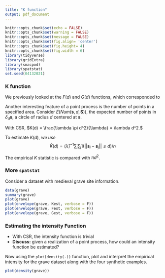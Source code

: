 ```yaml
---
title: "K function"
output: pdf_document
---
```


```r
knitr::opts_chunk$set(echo = FALSE)
knitr::opts_chunk$set(warning = FALSE)
knitr::opts_chunk$set(message = FALSE)
knitr::opts_chunk$set(fig.align= 'center')
knitr::opts_chunk$set(fig.height= 4)
knitr::opts_chunk$set(fig.width = 6)
library(tidyverse)
library(gridExtra)
library(smacpod)
library(spatstat)
set.seed(04132021)
```

### K function

We previously looked at the $F(d)$ and $G(d)$ functions, which corresponded to 


\vfill

Another interesting feature of a point process is the number of points in a specified area. Consider $E(Num(\boldsymbol{s},d,\boldsymbol{S}))$, the expected number of points in $\delta_d\boldsymbol{s}$, a circle of radius $d$ centered at $\boldsymbol{s}$.
\vfill



\vfill

With CSR, $K(d) = \frac{\lambda \pi d^2}{\lambda} = \lambda d^2.$
\vfill

To estimate $K(d)$, *we use*
$$\hat{K}(d) = (\hat{\lambda})^{-1}\sum_i \sum_j 1(||\boldsymbol{s}_i - \boldsymbol{s}_j|| \leq d)/n$$
\vfill

The empirical $K$ statistic is compared with $\pi d^2$.

\vfill

\newpage

###  More `spatstat`

Consider a dataset with medieval grave site information.
```r
data(grave)
summary(grave)
plot(grave)
plot(envelope(grave, Kest, verbose = F))
plot(envelope(grave, Fest, verbose = F))
plot(envelope(grave, Gest, verbose = F))
```
\vfill


### Estimating the intensity Function 

- With CSR, the intensity function is trivial 
\vfill
- __Discuss:__ given a realization of a point process, how could an intensity function be estimated?
\vfill

\vfill

\vfill

\newpage
Now using the `plot(density(.))` function, plot and interpret the empirical intensity for the grave dataset along with the four synthetic examples.

```r
plot(density(grave))
```


\vfill